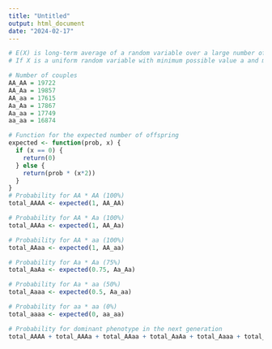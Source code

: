 ```yaml
---
title: "Untitled"
output: html_document
date: "2024-02-17"
---
```


```r
# E(X) is long-term average of a random variable over a large number of trials
# If X is a uniform random variable with minimum possible value a and maximum possible value b, then E(X)= (a+b)/2

# Number of couples
AA_AA = 19722
AA_Aa = 19857
AA_aa = 17615
Aa_Aa = 17867
Aa_aa = 17749
aa_aa = 16874
```

```r
# Function for the expected number of offspring
expected <- function(prob, x) {
  if (x == 0) {
    return(0)
  } else {
    return(prob * (x*2))
  }
}
# Probability for AA * AA (100%)
total_AAAA <- expected(1, AA_AA)

# Probability for AA * Aa (100%)
total_AAAa <- expected(1, AA_Aa)

# Probability for AA * aa (100%)
total_AAaa <- expected(1, AA_aa)

# Probability for Aa * Aa (75%)
total_AaAa <- expected(0.75, Aa_Aa)

# Probability for Aa * aa (50%)
total_Aaaa <- expected(0.5, Aa_aa)

# Probability for aa * aa (0%)
total_aaaa <- expected(0, aa_aa)

# Probability for dominant phenotype in the next generation
total_AAAA + total_AAAa + total_AAaa + total_AaAa + total_Aaaa + total_aaaa
```

